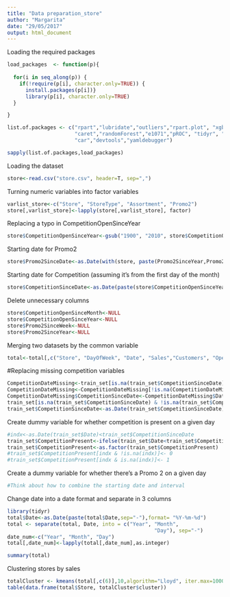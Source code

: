 ```yaml
---
title: "Data preparation_store"
author: "Margarita"
date: "29/05/2017"
output: html_document
---
```

Loading the required packages
```r
load_packages  <- function(p){
  
  for(i in seq_along(p)) {
    if(!require(p[i], character.only=TRUE)) {
      install.packages(p[i])}
      library(p[i], character.only=TRUE)
  }

}

list.of.packages <- c("rpart","lubridate","outliers","rpart.plot", "xgboost",
                      "caret","randomForest","e1071","pROC", "tidyr", "klaR", 
                      "car","devtools","yamldebugger")

sapply(list.of.packages,load_packages)
```

Loading the dataset
```r
store<-read.csv("store.csv", header=T, sep=",")
```

Turning numeric variables into factor variables
```r
varlist_store<-c("Store", "StoreType", "Assortment", "Promo2")
store[,varlist_store]<-lapply(store[,varlist_store], factor)
```
Replacing a typo in CompetitionOpenSinceYear
```r
store$CompetitionOpenSinceYear<-gsub("1900", "2010", store$CompetitionOpenSinceYear)
```

Starting date for Promo2
```r
store$Promo2SinceDate<-as.Date(with(store, paste(Promo2SinceYear,Promo2SinceWeek,1, sep="-")),"%Y-%U-%u")
```
Starting date for Competition (assuming it's from the first day of the month)
```r
store$CompetitionSinceDate<-as.Date(paste(store$CompetitionOpenSinceYear,store$CompetitionOpenSinceMonth,1, sep="-"),format="%Y-%m-%d")
```
Delete unnecessary columns
```r
store$CompetitionOpenSinceMonth<-NULL
store$CompetitionOpenSinceYear<-NULL
store$Promo2SinceWeek<-NULL
store$Promo2SinceYear<-NULL
```
Merging two datasets by the common variable
```r

total<-total[,c("Store", "DayOfWeek", "Date", "Sales","Customers", "Open", "Promo", "StateHoliday", "SchoolHoliday", "StoreType", "Assortment", "CompetitionDistance", "Promo2", "PromoInterval","Promo2SinceDate", "CompetitionSinceDate")]
```
#Replacing missing competition variables
```r
CompetitionDateMissing<-train_set[is.na(train_set$CompetitionSinceDate),]
CompetitionDateMissing<-CompetitionDateMissing[!is.na(CompetitionDateMissing$CompetitionDistance),]
CompetitionDateMissing$CompetitionSinceDate<-CompetitionDateMissing$Date
train_set[is.na(train_set$CompetitionSinceDate) & !is.na(train_set$CompetitionDistance),"CompetitionSinceDate"]<-CompetitionDateMissing$CompetitionSinceDate
train_set$CompetitionSinceDate<-as.Date(train_set$CompetitionSinceDate)

```
Create dummy variable for whether competition is present on a given day
```r
#indx<-as.Date(train_set$Date)<train_set$CompetitionSinceDate
train_set$CompetitionPresent<-ifelse(train_set$Date<train_set$CompetitionSinceDate,0,1)
train_set$CompetitionPresent<-as.factor(train_set$CompetitionPresent)
#train_set$CompetitionPresent[indx & !is.na(indx)]<- 0
#train_set$CompetitionPresent[indx & is.na(indx)]<- 1
```
Create a dummy variable for whether there's a Promo 2 on a given day
```r
#Think about how to combine the starting date and interval
```

Change date into a date format and separate in 3 columns
```r
library(tidyr)
total$Date<-as.Date(paste(total$Date,sep="-"),format= "%Y-%m-%d")
total <- separate(total, Date, into = c("Year", "Month", 
                                                "Day"), sep="-")
date_num<-c("Year", "Month", "Day")
total[,date_num]<-lapply(total[,date_num],as.integer)
```

```r
summary(total)
```

Clustering stores by sales
```r
totalCluster <- kmeans(total[,c(6)],10,algorithm="Lloyd", iter.max=1000)
table(data.frame(total$Store, totalCluster$cluster))
```
